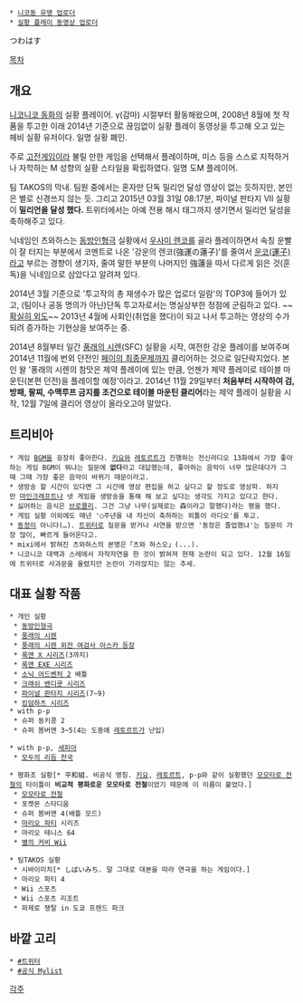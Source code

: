  * [[니코동 유명 업로더]]
 * [[실황 플레이 동영상|실황 플레이 동영상 업로더]]

つわはす

[[목차]]

== 개요 ==
[[니코니코 동화]]의 실황 플레이어. γ(감마) 시절부터 활동해왔으며, 2008년 8월에 첫 작품을 투고한 이래 2014년 기준으로 끊임없이 실황 플레이 동영상을 투고해 오고 있는 헤비 실황 유저이다. 일명 실황 폐인. 

주로 [[고전게임]]이라 불릴 만한 게임을 선택해서 플레이하며, 미스 등을 스스로 지적하거나 자학하는 M 성향의 실황 스타일을 확립하였다. 일명 도M 플레이어.

팀 TAKOS의 막내. 팀원 중에서는 혼자만 단독 밀리언 달성 영상이 없는 듯하지만, 본인은 별로 신경쓰지 않는 듯. 그리고 2015년 03월 31일 08:17분, 파이널 판타지 VII 실황이 '''밀리언을 달성 했다.''' 트위터에서는 아예 전용 해시 태그까지 생기면서 밀리언 달성을 축하해주고 있다.

닉네임인 츠와하스는 [[동방인형극]] 실황에서 [[우사미 렌코]]를 골라 플레이하면서 속칭 운빨이 잘 터지는 부분에서 코멘트로 나온 '강운의 렌코(強運の蓮子)'를 줄여서 [[똥|운코(運子)]]라고 부르는 경향이 생기자, 줄여 말한 부분의 나머지인 強蓮을 따서 다르게 읽은 것(훈독)을 닉네임으로 삼았다고 알려져 있다.

2014년 3월 기준으로 '투고작의 총 재생수가 많은 업로더 일람'의 TOP3에 들어가 있고, (팀이나 공동 명의가 아닌)단독 투고자로서는 명실상부한 정점에 군림하고 있다. ~~[[확실히 외도]]~~ 2013년 4월에 사회인(취업을 했다)이 되고 나서 투고하는 영상의 수가 되려 증가하는 기현상을 보여주는 중.

2014년 8월부터 일간 [[풍래의 시렌]](SFC) 실황을 시작, 여전한 강운 플레이를 보여주며 2014년 11월에 번외 던전인 [[페이의 최종문제]]까지 클리어하는 것으로 일단락지었다. 본인 왈 '풍래의 시렌의 참맛은 제약 플레이에 있는 만큼, 언젠가 제약 플레이로 테이블 마운틴(본편 던전)을 플레이할 예정'이라고.
2014년 11월 29일부터 '''처음부터 시작하여 검, 방패, 팔찌, 수맥루프 금지를 조건으로 테이블 마운틴 클리어'''라는 제약 플레이 실황을 시작, 12월 7일에 클리어 영상이 올라오고야 말았다.
== 트리비아 ==
 * 게임 [[BGM]]을 굉장히 좋아한다. [[키요]]와 [[레토르트]]가 진행하는 전신라디오 13화에서 가장 좋아하는 게임 BGM이 뭐냐는 질문에 '''없다'''라고 대답했는데, 좋아하는 음악이 너무 많은데다가 그때 그때 가장 좋은 음악이 바뀌기 때문이라고.
 * 생방송 할 시간이 있다면 그 시간에 영상 편집을 하고 싶다고 할 정도로 영상파. 하지만 [[마인크래프트]]나 넷 게임을 생방송을 통해 해 보고 싶다는 생각도 가지고 있다고 한다.
 * 싫어하는 음식은 [[브로콜리]]. 그건 그냥 나무(실제로는 森이라고 말했다)라는 평을 했다.
 * 게임 실황 이외에도 매년 '○주년을 내 자신이 축하하는 외톨이 라디오'를 투고.
 * [[동정]]이 아니다(…). [[트위터]]로 질문을 받거나 사연을 받으면 '동정은 졸업했냐'는 질문이 가장 많이, 빠르게 들어온다고.
 * mixi에서 밝혀진 츠와하스의 본명은「츠와 하스오」(...).
 * 니코니코 대백과 스레에서 자작자연을 한 것이 밝혀져 현재 논란이 되고 있다. 12월 16일에 트위터로 사과문을 올렸지만 논란이 가라앉지는 않는 추세.

== 대표 실황 작품 ==
 * 개인 실황
  * [[동방인형극]]
  * [[풍래의 시렌]]
  * [[풍래의 시렌 외전 여검사 아스카 등장]]
  * [[록맨 X 시리즈]](3까지)
  * [[록맨 EXE 시리즈]]
  * [[소닉 어드벤처 2]] 배틀
  * [[크래쉬 밴디쿳 시리즈]]
  * [[파이널 판타지 시리즈]](7~9)
  * [[킹덤하츠 시리즈]]
 * with p-p
  * 슈퍼 동키콩 2 
  * 슈퍼 봄버맨 3~5(4는 도중에 [[레토르트]]가 난입)

 * with p-p, [[세피아]]
  * [[모두의 리듬 천국]]

 * 평화조 실황[* 平和組. 비공식 명칭. [[키요]], [[레토르트]], p-p와 같이 실황했던 [[모모타로 전철]]의 타이틀이 '''비교적 평화로운 모모타로 전철'''이었기 때문에 이 이름이 붙었다.]
  * [[모모타로 전철]]
  * 포켓몬 스타디움
  * 슈퍼 봄버맨 4(배틀 모드)
  * [[마리오 파티]] 시리즈
  * 마리오 테니스 64
  * [[별의 커비 Wii]]

 * 팀TAKOS 실황
  * 시바이미치[* しばいみち. 말 그대로 대본을 따라 연극을 하는 게임이다.]
  * 마리오 파티 4
  * Wii 스포츠
  * Wii 스포츠 리조트
  * 파제로 쟁탈 in 도쿄 프렌드 파크
== 바깥 고리 ==
 * [https://twitter.com/tsuwahasu #트위터] 
 * [http://www.nicovideo.jp/mylist/11694132 #공식 Mylist]

[[각주]]
